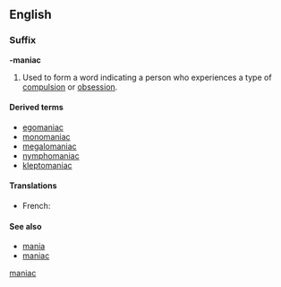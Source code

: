 ==English==

===Suffix===
'''-maniac'''

#Used to form a word indicating a person who experiences a type of [[compulsion]] or [[obsession]].

====Derived terms====
*[[egomaniac]]
*[[monomaniac]]
*[[megalomaniac]]
*[[nymphomaniac]]
*[[kleptomaniac]]

==== Translations ====
{{trans-top}}
*French: {{t+|fr|-mane}}
{{trans-mid}}
{{trans-bottom}}

====See also====
*[[mania]]
*[[maniac]]
[[Category:English suffixes|maniac]]